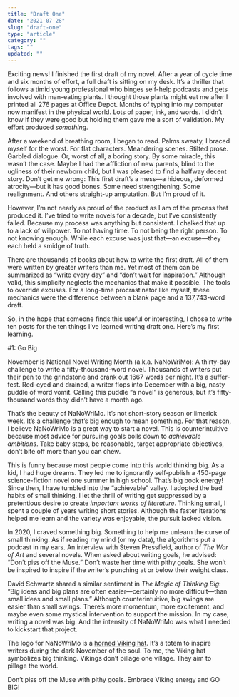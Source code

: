 ```yaml
---
title: "Draft One"
date: "2021-07-28"
slug: "draft-one"
type: "article"
category: ""
tags: ""
updated: ""
---
```


Exciting news! I finished the first draft of my novel. After a year of cycle time and six months of effort, a full draft is sitting on my desk. It’s a thriller that follows a timid young professional who binges self-help podcasts and gets involved with man-eating plants. I thought those plants might eat me after I printed all 276 pages at Office Depot. Months of typing into my computer now manifest in the physical world. Lots of paper, ink, and words. I didn’t know if they were good but holding them gave me a sort of validation. My effort produced *something*.

After a weekend of breathing room, I began to read. Palms sweaty, I braced myself for the worst. For flat characters. Meandering scenes. Stilted prose. Garbled dialogue. Or, worst of all, a boring story. By some miracle, this wasn’t the case. Maybe I had the affliction of new parents, blind to the ugliness of their newborn child, but I was pleased to find a halfway decent story. Don’t get me wrong: This first draft’s a mess—a hideous, deformed atrocity—but it has good bones. Some need strengthening. Some realignment. And others straight-up amputation. But I’m proud of it.

However, I’m not nearly as proud of the product as I am of the process that produced it. I’ve tried to write novels for a decade, but I’ve consistently failed. Because my process was anything but consistent. I chalked that up to a lack of willpower. To not having time. To not being the right person. To not knowing enough. While each excuse was just that—an excuse—they each held a smidge of truth.

There are thousands of books about how to write the first draft. All of them were written by greater writers than me. Yet most of them can be summarized as “write every day” and “don’t wait for inspiration.” Although valid, this simplicity neglects the mechanics that make it possible. The tools to override excuses. For a long-time procrastinator like myself, these mechanics were the difference between a blank page and a 137,743-word draft.

So, in the hope that someone finds this useful or interesting, I chose to write ten posts for the ten things I’ve learned writing draft one. Here’s my first learning.

#1: Go Big

November is National Novel Writing Month (a.k.a. NaNoWriMo): A thirty-day challenge to write a fifty-thousand-word novel. Thousands of writers put their pen to the grindstone and crank out 1667 words per night. It’s a suffer-fest. Red-eyed and drained, a writer flops into December with a big, nasty puddle of word vomit. Calling this puddle “a novel” is generous, but it’s fifty-thousand words they didn’t have a month ago.

That’s the beauty of NaNoWriMo. It’s not short-story season or limerick week. It’s a challenge that’s big enough to mean something. For that reason, I believe NaNoWriMo is a great way to start a novel. This is counterintuitive because most advice for pursuing goals boils down to *achievable ambitions*. Take baby steps, be reasonable, target appropriate objectives, don’t bite off more than you can chew.

This is funny because most people come into this world thinking big. As a kid, I had huge dreams. They led me to ignorantly self-publish a 450-page science-fiction novel one summer in high school. That’s big book energy! Since then, I have tumbled into the “achievable” valley. I adopted the bad habits of small thinking. I let the thrill of writing get suppressed by a pretentious desire to create *important* *works of literature*. Thinking small, I spent a couple of years writing short stories. Although the faster iterations helped me learn and the variety was enjoyable, the pursuit lacked vision.

In 2020, I craved something big. Something to help me unlearn the curse of small thinking. As if reading my mind (or my data), the algorithms put a podcast in my ears. An interview with Steven Pressfield, author of *The War of Art* and several novels. When asked about writing goals, he advised: “Don’t piss off the Muse.” Don’t waste her time with pithy goals. She won’t be inspired to inspire if the writer’s punching at or below their weight class.

David Schwartz shared a similar sentiment in *The Magic of Thinking Big*: “Big ideas and big plans are often easier—certainly no more difficult—than small ideas and small plans.” Although counterintuitive, big swings are easier than small swings. There’s more momentum, more excitement, and maybe even some mystical intervention to support the mission. In my case, writing a novel was big. And the intensity of NaNoWriMo was what I needed to kickstart that project.

The logo for NaNoWriMo is a [horned Viking hat](https://www.wikiwrimo.org/wiki/Viking_helmet). It’s a totem to inspire writers during the dark November of the soul. To me, the Viking hat symbolizes big thinking. Vikings don’t pillage one village. They aim to pillage the world.

Don’t piss off the Muse with pithy goals. Embrace Viking energy and GO BIG!